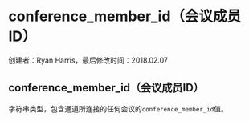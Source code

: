 # conference_member_id（会议成员ID）

 创建者：Ryan Harris，最后修改时间：2018.02.07

## conference_member_id（会议成员ID）

字符串类型，包含通道所连接的任何会议的`conference_member_id`值。